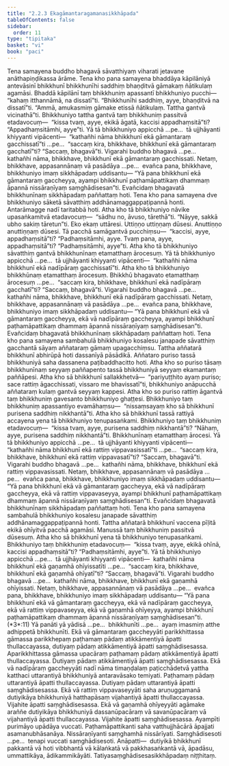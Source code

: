 ```yaml
---
title: "2.2.3 Ekagāmantaragamanasikkhāpada"
tableOfContents: false
sidebar:
  order: 11
type: "tipitaka"
basket: "vi"
book: "paci"
---
```



<DynamicBreadcrumb />

<Division number="687" book="paci" bookNo="2" page="293">

<Paragraph number="2245" book="paci">
Tena samayena buddho bhagavā sāvatthiyaṃ viharati jetavane anāthapiṇḍikassa ārāme. Tena kho pana samayena bhaddāya kāpilāniyā antevāsinī bhikkhunī bhikkhunīhi saddhiṃ bhaṇḍitvā gāmakaṃ ñātikulaṃ agamāsi. Bhaddā kāpilānī taṃ bhikkhuniṃ apassantī bhikkhuniyo pucchi—  “kahaṃ itthannāmā, na dissatī”ti. “Bhikkhunīhi saddhiṃ, ayye, bhaṇḍitvā na dissatī”ti. “Ammā, amukasmiṃ gāmake etissā ñātikulaṃ. Tattha gantvā vicinathā”ti. Bhikkhuniyo tattha gantvā taṃ bhikkhuniṃ passitvā etadavocuṃ—  “kissa tvaṃ, ayye, ekikā āgatā, kaccisi appadhaṃsitā”ti? “Appadhaṃsitāmhi, ayye”ti.
</Paragraph>

<Paragraph number="2246" book="paci">
Yā tā bhikkhuniyo appicchā …pe…  tā ujjhāyanti khiyyanti vipācenti—  “kathañhi nāma bhikkhunī ekā gāmantaraṃ gacchissatī”ti …pe…  “saccaṃ kira, bhikkhave, bhikkhunī ekā gāmantaraṃ gacchatī”ti? “Saccaṃ, bhagavā”ti. Vigarahi buddho bhagavā …pe…  kathañhi nāma, bhikkhave, bhikkhunī ekā gāmantaraṃ gacchissati. Netaṃ, bhikkhave, appasannānaṃ vā pasādāya …pe…  evañca pana, bhikkhave, bhikkhuniyo imaṃ sikkhāpadaṃ uddisantu—
</Paragraph>

<Paragraph number="2247" book="paci">
<Emphasis>“Yā pana bhikkhunī ekā gāmantaraṃ gaccheyya, ayampi bhikkhunī paṭhamāpattikaṃ dhammaṃ āpannā nissāraṇīyaṃ saṃghādisesan”</Emphasis>ti.
</Paragraph>

<Paragraph number="2248" book="paci">
Evañcidaṃ bhagavatā bhikkhunīnaṃ sikkhāpadaṃ paññattaṃ hoti.
</Paragraph>

</Division>
<Division number="688" book="paci" bookNo="2" page="294">

<Paragraph number="2249" book="paci">
Tena kho pana samayena dve bhikkhuniyo sāketā sāvatthiṃ addhānamaggappaṭipannā honti. Antarāmagge nadī taritabbā hoti. Atha kho tā bhikkhuniyo nāvike upasaṅkamitvā etadavocuṃ—  “sādhu no, āvuso, tārethā”ti. “Nāyye, sakkā ubho sakiṃ tāretun”ti. Eko ekaṃ uttāresi. Uttiṇṇo uttiṇṇaṃ dūsesi. Anuttiṇṇo anuttiṇṇaṃ dūsesi. Tā pacchā samāgantvā pucchiṃsu—  “kaccisi, ayye, appadhaṃsitā”ti? “Padhaṃsitāmhi, ayye. Tvaṃ pana, ayye, appadhaṃsitā”ti? “Padhaṃsitāmhi, ayye”ti.
</Paragraph>

<Paragraph number="2250" book="paci">
Atha kho tā bhikkhuniyo sāvatthiṃ gantvā bhikkhunīnaṃ etamatthaṃ ārocesuṃ. Yā tā bhikkhuniyo appicchā …pe…  tā ujjhāyanti khiyyanti vipācenti—  “kathañhi nāma bhikkhunī ekā nadīpāraṃ gacchissatī”ti. Atha kho tā bhikkhuniyo bhikkhūnaṃ etamatthaṃ ārocesuṃ. Bhikkhū bhagavato etamatthaṃ ārocesuṃ …pe…  “saccaṃ kira, bhikkhave, bhikkhunī ekā nadīpāraṃ gacchatī”ti? “Saccaṃ, bhagavā”ti. Vigarahi buddho bhagavā …pe…  kathañhi nāma, bhikkhave, bhikkhunī ekā nadīpāraṃ gacchissati. Netaṃ, bhikkhave, appasannānaṃ vā pasādāya …pe…  evañca pana, bhikkhave, bhikkhuniyo imaṃ sikkhāpadaṃ uddisantu—
</Paragraph>

<Paragraph number="2251" book="paci">
<Emphasis>“Yā pana bhikkhunī ekā vā gāmantaraṃ gaccheyya, ekā vā nadīpāraṃ gaccheyya, ayampi bhikkhunī paṭhamāpattikaṃ dhammaṃ āpannā nissāraṇīyaṃ saṃghādisesan”</Emphasis>ti.
</Paragraph>

<Paragraph number="2252" book="paci">
Evañcidaṃ bhagavatā bhikkhunīnaṃ sikkhāpadaṃ paññattaṃ hoti.
</Paragraph>

</Division>
<Division number="689" book="paci" bookNo="2" page="294">

<Paragraph number="2253" book="paci">
Tena kho pana samayena sambahulā bhikkhuniyo kosalesu janapade sāvatthiṃ gacchantā sāyaṃ aññataraṃ gāmaṃ upagacchiṃsu. Tattha aññatarā bhikkhunī abhirūpā hoti dassanīyā pāsādikā. Aññataro puriso tassā bhikkhuniyā saha dassanena paṭibaddhacitto hoti. Atha kho so puriso tāsaṃ bhikkhunīnaṃ seyyaṃ paññapento tassā bhikkhuniyā seyyaṃ ekamantaṃ paññāpesi. Atha kho sā bhikkhunī sallakkhetvā—  “pariyuṭṭhito ayaṃ puriso; sace rattiṃ āgacchissati, vissaro me bhavissatī”ti, bhikkhuniyo anāpucchā aññataraṃ kulaṃ gantvā seyyaṃ kappesi. Atha kho so puriso rattiṃ āgantvā taṃ bhikkhuniṃ gavesanto bhikkhuniyo ghaṭṭesi. Bhikkhuniyo taṃ bhikkhuniṃ apassantiyo evamāhaṃsu—  “nissaṃsayaṃ kho sā bhikkhunī purisena saddhiṃ nikkhantā”ti.
</Paragraph>

<Paragraph number="2254" book="paci">
Atha kho sā bhikkhunī tassā rattiyā accayena yena tā bhikkhuniyo tenupasaṅkami. Bhikkhuniyo taṃ bhikkhuniṃ etadavocuṃ—  “kissa tvaṃ, ayye, purisena saddhiṃ nikkhantā”ti? “Nāhaṃ, ayye, purisena saddhiṃ nikkhantā”ti. Bhikkhunīnaṃ etamatthaṃ ārocesi. Yā tā bhikkhuniyo appicchā …pe…  tā ujjhāyanti khiyyanti vipācenti—  “kathañhi nāma bhikkhunī ekā rattiṃ vippavasissatī”ti …pe…  “saccaṃ kira, bhikkhave, bhikkhunī ekā rattiṃ vippavasatī”ti? “Saccaṃ, bhagavā”ti. Vigarahi buddho bhagavā …pe…  kathañhi nāma, bhikkhave, bhikkhunī ekā rattiṃ vippavasissati. Netaṃ, bhikkhave, appasannānaṃ vā pasādāya …pe…  evañca pana, bhikkhave, bhikkhuniyo imaṃ sikkhāpadaṃ uddisantu—
</Paragraph>

<Paragraph number="2255" book="paci">
<Emphasis>“Yā pana bhikkhunī ekā vā gāmantaraṃ gaccheyya, ekā vā nadīpāraṃ gaccheyya, ekā vā rattiṃ vippavaseyya, ayampi bhikkhunī paṭhamāpattikaṃ dhammaṃ āpannā nissāraṇīyaṃ saṃghādisesan”</Emphasis>ti.
</Paragraph>

<Paragraph number="2256" book="paci">
Evañcidaṃ bhagavatā bhikkhunīnaṃ sikkhāpadaṃ paññattaṃ hoti.
</Paragraph>

</Division>
<Division number="690" book="paci" bookNo="2" page="295">

<Paragraph number="2257" book="paci">
Tena kho pana samayena sambahulā bhikkhuniyo kosalesu janapade sāvatthiṃ addhānamaggappaṭipannā honti. Tattha aññatarā bhikkhunī vaccena pīḷitā ekikā ohīyitvā pacchā agamāsi. Manussā taṃ bhikkhuniṃ passitvā dūsesuṃ. Atha kho sā bhikkhunī yena tā bhikkhuniyo tenupasaṅkami. Bhikkhuniyo taṃ bhikkhuniṃ etadavocuṃ—  “kissa tvaṃ, ayye, ekikā ohīnā, kaccisi appadhaṃsitā”ti? “Padhaṃsitāmhi, ayye”ti.
</Paragraph>

<Paragraph number="2258" book="paci">
Yā tā bhikkhuniyo appicchā …pe…  tā ujjhāyanti khiyyanti vipācenti—  kathañhi nāma bhikkhunī ekā gaṇamhā ohīyissatīti …pe…  “saccaṃ kira, bhikkhave, bhikkhunī ekā gaṇamhā ohīyatī”ti? “Saccaṃ, bhagavā”ti. Vigarahi buddho bhagavā …pe…  kathañhi nāma, bhikkhave, bhikkhunī ekā gaṇamhā ohīyissati. Netaṃ, bhikkhave, appasannānaṃ vā pasādāya …pe…  evañca pana, bhikkhave, bhikkhuniyo imaṃ sikkhāpadaṃ uddisantu—
</Paragraph>

</Division>
<Division number="691" book="paci" bookNo="2" page="296">

<Paragraph number="2259" book="paci">
<Emphasis>“Yā pana bhikkhunī ekā vā gāmantaraṃ gaccheyya, ekā vā nadīpāraṃ gaccheyya, ekā vā rattiṃ vippavaseyya, ekā vā gaṇamhā ohīyeyya, ayampi bhikkhunī paṭhamāpattikaṃ dhammaṃ āpannā nissāraṇīyaṃ saṃghādisesan”</Emphasis>ti. (*3*:<Emphasis>11</Emphasis>)
</Paragraph>

</Division>
<Division number="692" book="paci" bookNo="2" page="296">

<Paragraph number="2260" book="paci">
<Emphasis>Yā panā</Emphasis>ti yā yādisā …pe…  <Emphasis>bhikkhunī</Emphasis>ti …pe…  ayaṃ imasmiṃ atthe adhippetā bhikkhunīti.
</Paragraph>

<Paragraph number="2261" book="paci">
<Emphasis>Ekā vā gāmantaraṃ gaccheyyā</Emphasis>ti parikkhittassa gāmassa parikkhepaṃ paṭhamaṃ pādaṃ atikkāmentiyā āpatti thullaccayassa, dutiyaṃ pādaṃ atikkāmentiyā āpatti saṃghādisesassa.
</Paragraph>

<Paragraph number="2262" book="paci">
Aparikkhittassa gāmassa upacāraṃ paṭhamaṃ pādaṃ atikkāmentiyā āpatti thullaccayassa. Dutiyaṃ pādaṃ atikkāmentiyā āpatti saṃghādisesassa.
</Paragraph>

<Paragraph number="2263" book="paci">
<Emphasis>Ekā vā nadīpāraṃ gaccheyyā</Emphasis>ti nadī nāma timaṇḍalaṃ paṭicchādetvā yattha katthaci uttarantiyā bhikkhuniyā antaravāsako temiyati. Paṭhamaṃ pādaṃ uttarantiyā āpatti thullaccayassa. Dutiyaṃ pādaṃ uttarantiyā āpatti saṃghādisesassa.
</Paragraph>

<Paragraph number="2264" book="paci">
<Emphasis>Ekā vā rattiṃ vippavaseyyā</Emphasis>ti saha aruṇuggamanā dutiyikāya bhikkhuniyā hatthapāsaṃ vijahantiyā āpatti thullaccayassa. Vijahite āpatti saṃghādisesassa.
</Paragraph>

<Paragraph number="2265" book="paci">
<Emphasis>Ekā vā gaṇamhā ohīyeyyā</Emphasis>ti agāmake araññe dutiyikāya bhikkhuniyā dassanūpacāraṃ vā savanūpacāraṃ vā vijahantiyā āpatti thullaccayassa. Vijahite āpatti saṃghādisesassa.
</Paragraph>

<Paragraph number="2266" book="paci">
<Emphasis>Ayampī</Emphasis>ti purimāyo upādāya vuccati.
</Paragraph>

<Paragraph number="2267" book="paci">
<Emphasis>Paṭhamāpattikan</Emphasis>ti saha vatthujjhācārā āpajjati asamanubhāsanāya.
</Paragraph>

<Paragraph number="2268" book="paci">
<Emphasis>Nissāraṇīyan</Emphasis>ti saṃghamhā nissārīyati.
</Paragraph>

<Paragraph number="2269" book="paci">
<Emphasis>Saṃghādiseso</Emphasis>ti …pe…  tenapi vuccati saṃghādisesoti.
</Paragraph>

</Division>
<Division number="693" book="paci" bookNo="2" page="296">

<Paragraph number="2270" book="paci">
Anāpatti—  dutiyikā bhikkhunī pakkantā vā hoti vibbhantā vā kālaṅkatā vā pakkhasaṅkantā vā, āpadāsu, ummattikāya, ādikammikāyāti.

</Paragraph>
</Division>

<Paragraph number="2271" type="center" book="paci">
Tatiyasaṃghādisesasikkhāpadaṃ niṭṭhitaṃ.
</Paragraph>